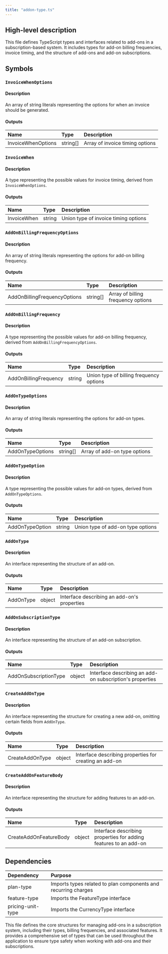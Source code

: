 ```yaml
---
title: "addon-type.ts"
---
```


## High-level description
This file defines TypeScript types and interfaces related to add-ons in a subscription-based system. It includes types for add-on billing frequencies, invoice timing, and the structure of add-ons and add-on subscriptions.

## Symbols

### `InvoiceWhenOptions`
#### Description
An array of string literals representing the options for when an invoice should be generated.

#### Outputs
| Name | Type | Description |
|:-----|:-----|:------------|
| InvoiceWhenOptions | string[] | Array of invoice timing options |

### `InvoiceWhen`
#### Description
A type representing the possible values for invoice timing, derived from `InvoiceWhenOptions`.

#### Outputs
| Name | Type | Description |
|:-----|:-----|:------------|
| InvoiceWhen | string | Union type of invoice timing options |

### `AddOnBillingFrequencyOptions`
#### Description
An array of string literals representing the options for add-on billing frequency.

#### Outputs
| Name | Type | Description |
|:-----|:-----|:------------|
| AddOnBillingFrequencyOptions | string[] | Array of billing frequency options |

### `AddOnBillingFrequency`
#### Description
A type representing the possible values for add-on billing frequency, derived from `AddOnBillingFrequencyOptions`.

#### Outputs
| Name | Type | Description |
|:-----|:-----|:------------|
| AddOnBillingFrequency | string | Union type of billing frequency options |

### `AddOnTypeOptions`
#### Description
An array of string literals representing the options for add-on types.

#### Outputs
| Name | Type | Description |
|:-----|:-----|:------------|
| AddOnTypeOptions | string[] | Array of add-on type options |

### `AddOnTypeOption`
#### Description
A type representing the possible values for add-on types, derived from `AddOnTypeOptions`.

#### Outputs
| Name | Type | Description |
|:-----|:-----|:------------|
| AddOnTypeOption | string | Union type of add-on type options |

### `AddOnType`
#### Description
An interface representing the structure of an add-on.

#### Outputs
| Name | Type | Description |
|:-----|:-----|:------------|
| AddOnType | object | Interface describing an add-on's properties |

### `AddOnSubscriptionType`
#### Description
An interface representing the structure of an add-on subscription.

#### Outputs
| Name | Type | Description |
|:-----|:-----|:------------|
| AddOnSubscriptionType | object | Interface describing an add-on subscription's properties |

### `CreateAddOnType`
#### Description
An interface representing the structure for creating a new add-on, omitting certain fields from `AddOnType`.

#### Outputs
| Name | Type | Description |
|:-----|:-----|:------------|
| CreateAddOnType | object | Interface describing properties for creating an add-on |

### `CreateAddOnFeatureBody`
#### Description
An interface representing the structure for adding features to an add-on.

#### Outputs
| Name | Type | Description |
|:-----|:-----|:------------|
| CreateAddOnFeatureBody | object | Interface describing properties for adding features to an add-on |

## Dependencies
| Dependency | Purpose |
|:-----------|:--------|
| plan-type | Imports types related to plan components and recurring charges |
| feature-type | Imports the FeatureType interface |
| pricing-unit-type | Imports the CurrencyType interface |

This file defines the core structures for managing add-ons in a subscription system, including their types, billing frequencies, and associated features. It provides a comprehensive set of types that can be used throughout the application to ensure type safety when working with add-ons and their subscriptions.